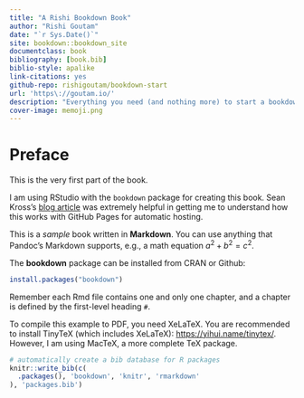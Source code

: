 ```yaml
--- 
title: "A Rishi Bookdown Book"
author: "Rishi Goutam"
date: "`r Sys.Date()`"
site: bookdown::bookdown_site
documentclass: book
bibliography: [book.bib]
biblio-style: apalike
link-citations: yes
github-repo: rishigoutam/bookdown-start
url: 'https\://goutam.io/'
description: "Everything you need (and nothing more) to start a bookdown book."
cover-image: memoji.png
---
```


# Preface {-}

This is the very first part of the book.

I am using RStudio with the `bookdown` package for creating this book. Sean Kross's [blog article](https://seankross.com/2016/11/17/How-to-Start-a-Bookdown-Book.html) was extremely helpful in getting me to understand how this works with GitHub Pages for automatic hosting.

This is a _sample_ book written in **Markdown**. You can use anything that Pandoc's Markdown supports, e.g., a math equation $a^2 + b^2 = c^2$.

The **bookdown** package can be installed from CRAN or Github:

```r
install.packages("bookdown")
```

Remember each Rmd file contains one and only one chapter, and a chapter is defined by the first-level heading `#`.

To compile this example to PDF, you need XeLaTeX. You are recommended to install TinyTeX (which includes XeLaTeX): <https://yihui.name/tinytex/>. However, I am using MacTeX, a more complete TeX package. 


```r
# automatically create a bib database for R packages
knitr::write_bib(c(
  .packages(), 'bookdown', 'knitr', 'rmarkdown'
), 'packages.bib')
```


